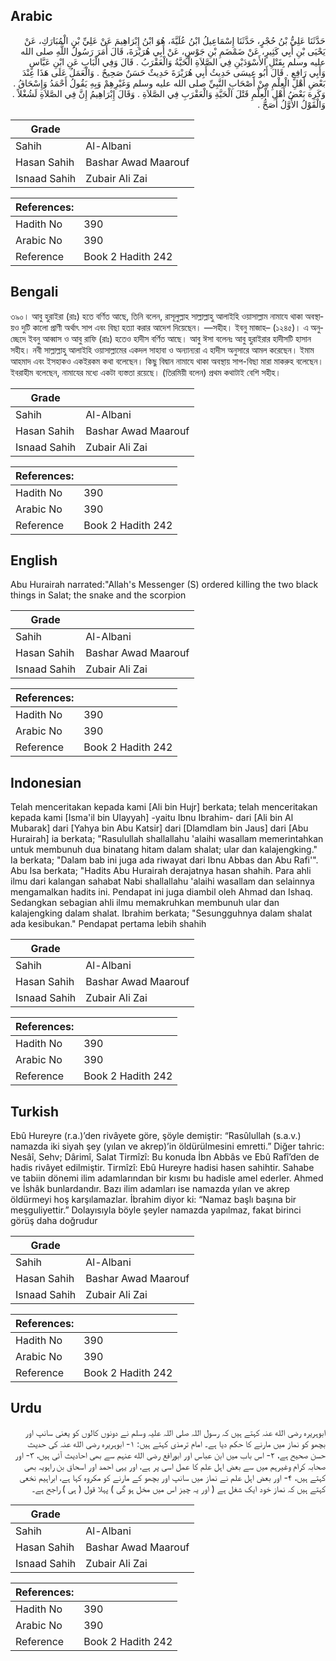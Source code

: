 ## Arabic


<div dir="rtl" lang="ar" style={{fontSize:'larger',backgroundColor:'#f8f9fa',padding:20}}>
حَدَّثَنَا عَلِيُّ بْنُ حُجْرٍ، حَدَّثَنَا إِسْمَاعِيلُ ابْنُ عُلَيَّةَ، هُوَ ابْنُ إِبْرَاهِيمَ عَنْ عَلِيِّ بْنِ الْمُبَارَكِ، عَنْ يَحْيَى بْنِ أَبِي كَثِيرٍ، عَنْ ضَمْضَمِ بْنِ جَوْسٍ، عَنْ أَبِي هُرَيْرَةَ، قَالَ أَمَرَ رَسُولُ اللَّهِ صلى الله عليه وسلم بِقَتْلِ الأَسْوَدَيْنِ فِي الصَّلاَةِ الْحَيَّةُ وَالْعَقْرَبُ ‏.‏ قَالَ وَفِي الْبَابِ عَنِ ابْنِ عَبَّاسٍ وَأَبِي رَافِعٍ ‏.‏ قَالَ أَبُو عِيسَى حَدِيثُ أَبِي هُرَيْرَةَ حَدِيثٌ حَسَنٌ صَحِيحٌ ‏.‏ وَالْعَمَلُ عَلَى هَذَا عِنْدَ بَعْضِ أَهْلِ الْعِلْمِ مِنْ أَصْحَابِ النَّبِيِّ صلى الله عليه وسلم وَغَيْرِهِمْ وَبِهِ يَقُولُ أَحْمَدُ وَإِسْحَاقُ ‏.‏ وَكَرِهَ بَعْضُ أَهْلِ الْعِلْمِ قَتْلَ الْحَيَّةِ وَالْعَقْرَبِ فِي الصَّلاَةِ ‏.‏ وَقَالَ إِبْرَاهِيمُ إِنَّ فِي الصَّلاَةِ لَشُغْلاً ‏.‏ وَالْقَوْلُ الأَوَّلُ أَصَحُّ ‏.‏
</div>
<div style={{backgroundColor:'#f8f9fa',padding:20, marginBottom: 10}}><table> <thead> <tr> <th>Grade</th> <th></th> </tr> </thead> <tbody> <tr><td>Sahih</td><td>Al-Albani</td></tr><tr><td>Hasan Sahih</td><td>Bashar Awad Maarouf</td></tr><tr><td>Isnaad Sahih</td><td>Zubair Ali Zai</td></tr></tbody></table><table> <thead> <tr> <th>References:</th> <th></th> </tr> </thead> <tbody><tr><td>Hadith No</td><td>390</td></tr><tr><td>Arabic No</td><td>390</td></tr><tr><td>Reference</td><td>Book 2 Hadith 242</td></tr></tbody></table></div>

## Bengali


<div dir="ltr" lang="bn" style={{fontSize:'larger',backgroundColor:'#f8f9fa',padding:20}}>
৩৯০। আবু হুরাইরা (রাঃ) হতে বর্ণিত আছে, তিনি বলেন, রাসূলুল্লাহ সাল্লাল্লাহু আলাইহি ওয়াসাল্লাম নামাযে থাকা অবস্থায়ও দুটি কালো প্রাণী অর্থাৎ সাপ এবং বিছা হত্যা করার আদেশ দিয়েছেন। —সহীহ। ইবনু মাজাহ– (১২৪৫)। এ অনুচ্ছেদে ইবনু আব্বাস ও আবু রাফি (রাঃ) হতেও হাদীস বর্ণিত আছে। আবু ঈসা বলেনঃ আবু হুরাইরার হাদীসটি হাসান সহীহ। নবী সাল্লাল্লাহু আলাইহি ওয়াসাল্লামের একদল সাহাবা ও অন্যান্যরা এ হাদীস অনুসারে আমল করেছেন। ইমাম আহমাদ এবং ইসহাকও একইরকম কথা বলেছেন। কিছু বিদ্বান নামাযে থাকা অবস্থায় সাপ-বিছা মারা মাকরুহ বলেছেন। ইবরাহীম বলেছেন, নামাযের মধ্যে একটা ব্যস্ততা রয়েছে। (তিরমিয়ী বলেন) প্রথম কথাটাই বেশি সহীহ।
</div>
<div style={{backgroundColor:'#f8f9fa',padding:20, marginBottom: 10}}><table> <thead> <tr> <th>Grade</th> <th></th> </tr> </thead> <tbody> <tr><td>Sahih</td><td>Al-Albani</td></tr><tr><td>Hasan Sahih</td><td>Bashar Awad Maarouf</td></tr><tr><td>Isnaad Sahih</td><td>Zubair Ali Zai</td></tr></tbody></table><table> <thead> <tr> <th>References:</th> <th></th> </tr> </thead> <tbody><tr><td>Hadith No</td><td>390</td></tr><tr><td>Arabic No</td><td>390</td></tr><tr><td>Reference</td><td>Book 2 Hadith 242</td></tr></tbody></table></div>

## English


<div dir="ltr" lang="en" style={{fontSize:'larger',backgroundColor:'#f8f9fa',padding:20}}>
Abu Hurairah narrated:"Allah's Messenger (S) ordered killing the two black things in Salat; the snake and the scorpion
</div>
<div style={{backgroundColor:'#f8f9fa',padding:20, marginBottom: 10}}><table> <thead> <tr> <th>Grade</th> <th></th> </tr> </thead> <tbody> <tr><td>Sahih</td><td>Al-Albani</td></tr><tr><td>Hasan Sahih</td><td>Bashar Awad Maarouf</td></tr><tr><td>Isnaad Sahih</td><td>Zubair Ali Zai</td></tr></tbody></table><table> <thead> <tr> <th>References:</th> <th></th> </tr> </thead> <tbody><tr><td>Hadith No</td><td>390</td></tr><tr><td>Arabic No</td><td>390</td></tr><tr><td>Reference</td><td>Book 2 Hadith 242</td></tr></tbody></table></div>

## Indonesian


<div dir="ltr" lang="id" style={{fontSize:'larger',backgroundColor:'#f8f9fa',padding:20}}>
Telah menceritakan kepada kami [Ali bin Hujr] berkata; telah menceritakan kepada kami [Isma'il bin Ulayyah] -yaitu Ibnu Ibrahim- dari [Ali bin Al Mubarak] dari [Yahya bin Abu Katsir] dari [Dlamdlam bin Jaus] dari [Abu Hurairah] ia berkata; "Rasulullah shallallahu 'alaihi wasallam memerintahkan untuk membunuh dua binatang hitam dalam shalat; ular dan kalajengking." Ia berkata; "Dalam bab ini juga ada riwayat dari Ibnu Abbas dan Abu Rafi'". Abu Isa berkata; "Hadits Abu Hurairah derajatnya hasan shahih. Para ahli ilmu dari kalangan sahabat Nabi shallallahu 'alaihi wasallam dan selainnya mengamalkan hadits ini. Pendapat ini juga diambil oleh Ahmad dan Ishaq. Sedangkan sebagian ahli ilmu memakruhkan membunuh ular dan kalajengking dalam shalat. Ibrahim berkata; "Sesungguhnya dalam shalat ada kesibukan." Pendapat pertama lebih shahih
</div>
<div style={{backgroundColor:'#f8f9fa',padding:20, marginBottom: 10}}><table> <thead> <tr> <th>Grade</th> <th></th> </tr> </thead> <tbody> <tr><td>Sahih</td><td>Al-Albani</td></tr><tr><td>Hasan Sahih</td><td>Bashar Awad Maarouf</td></tr><tr><td>Isnaad Sahih</td><td>Zubair Ali Zai</td></tr></tbody></table><table> <thead> <tr> <th>References:</th> <th></th> </tr> </thead> <tbody><tr><td>Hadith No</td><td>390</td></tr><tr><td>Arabic No</td><td>390</td></tr><tr><td>Reference</td><td>Book 2 Hadith 242</td></tr></tbody></table></div>

## Turkish


<div dir="ltr" lang="tr" style={{fontSize:'larger',backgroundColor:'#f8f9fa',padding:20}}>
Ebû Hureyre (r.a.)’den rivâyete göre, şöyle demiştir: “Rasûlullah (s.a.v.) namazda iki siyah şey (yılan ve akrep)’in öldürülmesini emretti.” Diğer tahric: Nesâî, Sehv; Dârimî, Salat Tirmîzî: Bu konuda İbn Abbâs ve Ebû Rafî’den de hadis rivâyet edilmiştir. Tirmîzî: Ebû Hureyre hadisi hasen sahihtir. Sahabe ve tabiin dönemi ilim adamlarından bir kısmı bu hadisle amel ederler. Ahmed ve İshâk bunlardandır. Bazı ilim adamları ise namazda yılan ve akrep öldürmeyi hoş karşılamazlar. İbrahim diyor ki: “Namaz başlı başına bir meşguliyettir.” Dolayısıyla böyle şeyler namazda yapılmaz, fakat birinci görüş daha doğrudur
</div>
<div style={{backgroundColor:'#f8f9fa',padding:20, marginBottom: 10}}><table> <thead> <tr> <th>Grade</th> <th></th> </tr> </thead> <tbody> <tr><td>Sahih</td><td>Al-Albani</td></tr><tr><td>Hasan Sahih</td><td>Bashar Awad Maarouf</td></tr><tr><td>Isnaad Sahih</td><td>Zubair Ali Zai</td></tr></tbody></table><table> <thead> <tr> <th>References:</th> <th></th> </tr> </thead> <tbody><tr><td>Hadith No</td><td>390</td></tr><tr><td>Arabic No</td><td>390</td></tr><tr><td>Reference</td><td>Book 2 Hadith 242</td></tr></tbody></table></div>

## Urdu


<div dir="rtl" lang="ur" style={{fontSize:'larger',backgroundColor:'#f8f9fa',padding:20}}>
ابوہریرہ رضی الله عنہ کہتے ہیں کہ رسول اللہ صلی اللہ علیہ وسلم نے دونوں کالوں کو یعنی سانپ اور بچھو کو نماز میں مارنے کا حکم دیا ہے۔ امام ترمذی کہتے ہیں: ۱- ابوہریرہ رضی الله عنہ کی حدیث حسن صحیح ہے، ۲- اس باب میں ابن عباس اور ابورافع رضی الله عنہم سے بھی احادیث آئی ہیں، ۳- اور صحابہ کرام وغیرہم میں سے بعض اہل علم کا عمل اسی پر ہے، اور یہی احمد اور اسحاق بن راہویہ بھی کہتے ہیں، ۴- اور بعض اہل علم نے نماز میں سانپ اور بچھو کے مارنے کو مکروہ کہا ہے، ابراہیم نخعی کہتے ہیں کہ نماز خود ایک شغل ہے ( اور یہ چیز اس میں مخل ہو گی ) پہلا قول ( ہی ) راجح ہے۔
</div>
<div style={{backgroundColor:'#f8f9fa',padding:20, marginBottom: 10}}><table> <thead> <tr> <th>Grade</th> <th></th> </tr> </thead> <tbody> <tr><td>Sahih</td><td>Al-Albani</td></tr><tr><td>Hasan Sahih</td><td>Bashar Awad Maarouf</td></tr><tr><td>Isnaad Sahih</td><td>Zubair Ali Zai</td></tr></tbody></table><table> <thead> <tr> <th>References:</th> <th></th> </tr> </thead> <tbody><tr><td>Hadith No</td><td>390</td></tr><tr><td>Arabic No</td><td>390</td></tr><tr><td>Reference</td><td>Book 2 Hadith 242</td></tr></tbody></table></div>